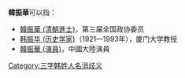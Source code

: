 '''韓振華'''可以指：
* [[韓振華_(清朝進士)|韓振華 (清朝進士)]]，第三届全国政协委员
* [[韩振华_(历史学家)|韩振华 (历史学家)]]（1921—1993年），厦门大学教授
* [[韓振華_(演員)|韓振華 (演員)]]，中國大陸演員

{{disambig}}

[[Category:三字韩姓人名消歧义|Category:三字韩姓人名消歧义]]